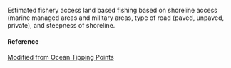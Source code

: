 Estimated fishery access land based fishing based on shoreline access (marine managed areas and military areas, type of road (paved, unpaved, private), and steepness of shoreline.

#### Reference

[Modified from Ocean Tipping Points](http://www.pacioos.hawaii.edu/projects/oceantippingpoints/#data)